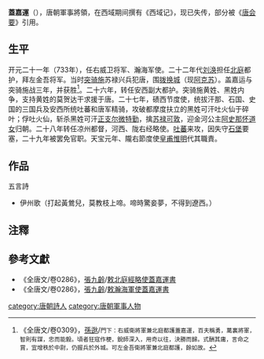 '''蓋嘉運'''（{{bd|？||？}}），唐朝軍事將領，在西域期间撰有《西域记》，现已失传，部分被《[[唐会要|唐会要]]》引用。

== 生平 ==

开元二十一年（733年），任右威卫将军、瀚海军使。二十二年代[[刘涣|刘涣]]担任[[北庭都護府|北庭]]都护，拜左金吾将军。当时[[突骑施|突骑施]]苏禄兴兵犯唐，围[[拨换城|拨换城]]（现[[阿克苏|阿克苏]]）。盖嘉运与突骑施战三年，并获胜<ref>《全唐文/卷0309》，[[孫逖|孫逖]]/<small>門下：右威衛將軍兼北庭都護蓋嘉運，百夫稱勇，萬裏將軍，智則有謀，忠而能毅。頃者狂寇作梗，銳師深入，用奇以往，決勝而歸。式酬其庸，言命之賞，宜增秩於中尉，仍握兵於外城。可左金吾衛將軍兼北庭都護，餘如故。</small></ref>。二十六年，转任安西副大都护。突骑施黄姓、黑姓内争，支持黄姓的莫贺达干求援于唐。二十七年，碛西节度使，统拔汗那、石国、史国的三国兵及安西所统吐蕃和唐军精骑，攻破都摩度扶立的黑姓可汗吐火仙于碎叶；俘吐火仙，斩杀黑姓可汗[[正支尔微特勤|正支尔微特勤]]，擒[[苏禄可敦|苏禄可敦]]，迎金河公主[[阿史那怀道女|阿史那怀道女]]归朝。二十八年转任凉州都督，河西、陇右经略使。[[吐蕃|吐蕃]]来攻，因失守[[石堡|石堡]]要塞，二十九年被罢免官职。天宝元年、隴右節度使[[皇甫惟明|皇甫惟明]]代其職責。

==作品==
;五言詩
*伊州歌（打起黃鶯兒，莫教枝上啼。啼時驚妾夢，不得到遼西。）

==注釋==
{{reflist}}

==參考文獻==
*《全唐文/卷0286》，[[張九齡|張九齡]]/[[s:敕北庭經略使蓋嘉運書|敕北庭經略使蓋嘉運書]]
*《全唐文/卷0286》，[[張九齡|張九齡]]/[[s:敕瀚海軍使蓋嘉運書|敕瀚海軍使蓋嘉運書]]

[[category:唐朝詩人|category:唐朝詩人]]
[[category:唐朝軍事人物|category:唐朝軍事人物]]